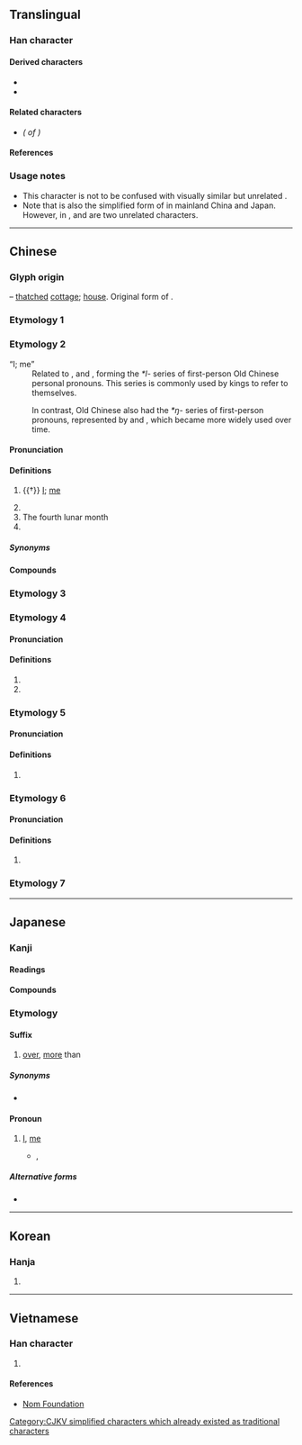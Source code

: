 {{also|佘|尒|餘|馀}}
{{character info/new}}
==Translingual==
{{ja-forms|余 余 余|余 余 [[馀]]|余 [[餘]] [[餘]]}}
{{stroke order|type=animate}}

===Han character===
{{Han char|rn=9|rad=人|as=05|sn=7|four=80904|canj=OMD|ids=⿱亼朩}}

====Derived characters====
* {{l|mul|[[俆]], [[凃]], [[唋]], [[𡝐]], [[徐]], [[悇]], [[捈]], [[涂]], [[途]], [[除]], [[梌]], [[狳]], [[㻌]], [[畭]], [[硢]], [[稌]], [[䋡]], [[䍱]], [[艅]], [[蜍]], [[賖]]([[赊]]), [[䞮]], [[䟻]], [[酴]], [[𫒟]], [[䩣]], [[餘]]([[馀]]), [[駼]]([[𬳿]]), [[鮽]], [[鵌]]}}
* {{l|mul|[[𫶨]], [[䣄]], [[敘]]/[[敍]]/[[叙]], [[斜]], [[雓]], [[䳜]]([[𫛬]]), [[庩]], [[荼]], [[筡]], [[𠎳]], [[𡌆]], [[峹]], [[悆]], [[𭴯]], [[𣥳]], [[畬]], [[𦛝]], [[𬡛]], [[嵞]], [[𬹡]]}}

====Related characters====
* {{l|mul|[[餘]]}} ''({{w|Traditional Chinese|Traditional form}} of {{lang|mul|余}})''

====References====
{{wikidata|Q54901683}}
{{Han ref|kx=0099.020|dkj=00515|dj=0208.090|hdz=10128.040|uh=4F59}}

===Usage notes===
* This character is not to be confused with visually similar but unrelated {{l|mul|佘}}.
* Note that {{lang|mul|余}} is also the simplified form of {{l|mul|餘}} in mainland China and Japan. However, in {{w|traditional Chinese}}, {{lang|mul|余}} and {{l|mul|餘}} are two unrelated characters.

----

==Chinese==

===Glyph origin===
{{Han etyl}}
{{liushu|p}} – [[thatched]] [[cottage]]; [[house]]. Original form of {{och-l|舍|house}}.

===Etymology 1===
{{zh-see|餘}}

===Etymology 2===
{{zh-forms}}
;“I; me”
:Related to {{och-l|予|I|id=1}}, {{och-l|台|I|id=4}} and {{och-l|朕|my; I}}, forming the ''*l-'' series of first-person Old Chinese personal pronouns. This series is commonly used by {{w|Shang Dynasty}} kings to refer to themselves.

:In contrast, Old Chinese also had the ''*ŋ-'' series of first-person pronouns, represented by {{och-l|我|I}} and {{och-l|吾|I}}, which became more widely used over time.

====Pronunciation====
{{zh-pron
|m=yú
|c=jyu4
|h=pfs=yì
|mn=xm,tw:û/qz:îr/zz,twv:î
|mn-t=e5
|w=3hhy
|mc=1
|oc=y
|ma=
|cat=pron,pn
}}

====Definitions====
{{zh-hanzi}}

# {{†}} [[I]]; [[me]]
#: {{zh-x|余 姑 翦滅 此 而 朝食。|'''I''' will eliminate them before having my morning meal.|CL|ref=Zuozhuan}}
#: {{zh-x|古 之 人 不 余 欺 也。|The ancient people did not deceive '''me'''.|CL|ref={{w2|zh|蘇軾}}, {{lang|zh|《石鐘山記》}}}}
# {{zh-alt-form|餘}}
# The fourth lunar month
# {{surname|lang=zh}}

=====Synonyms=====
{{zh-dial|我}}

====Compounds====
{{zh-der|余車|余月|余余|莫余毒也|伊余|伯余|余一人|余且|余丘|余兒|余吾|余小子|接余|比余|祝余|余家棚|新余|余家橋}}

===Etymology 3===
{{zh-see|佘|v}}

===Etymology 4===
====Pronunciation====
{{zh-pron
|m=tú
}}

====Definitions====
{{zh-hanzi}}

# {{zh-used in|接余}}
# {{zh-used in|檮余}}

===Etymology 5===
====Pronunciation====
{{zh-pron
|m=xú
}}

====Definitions====
{{zh-hanzi}}

# {{zh-only|余吾}}
===Etymology 6===
====Pronunciation====
{{zh-pron
|m=xié
|cat=pn
}}

====Definitions====
{{zh-hanzi}}

# {{zh-only|褒余}}
===Etymology 7===
{{zh-see|豫|v|big elephant}}

{{zh-cat|Intermediate}}

----

==Japanese==
{{ja-kanji forms|余|餘}}

===Kanji===
{{ja-kanji|grade=5|rs=人05|kyu=餘}}

====Readings====
{{ja-readings
|goon=よ
|kanon=よ
|kun=あま-る, あま-す, われ-, あま-り
}}

====Compounds====
{{col5|ja|余爽|余程|余意|余韻|余栄|余炎|余煙|余暇|余角|余割|余寒|余儀|余技|余興|余業|余薫|余慶|余計|余弦|余光|余香|余罪|余財|余事|余習|余臭|余所|余剰|余情|余色|余震|余人|余塵|余水吐|余水路|[[余世]], [[余生]]|余勢|余切|余接|余賊|余沢|余談|余地|余滴|余党|余得|余徳|余日|余熱|余念|余波|余輩|余白|余病|余風|余分|余憤|余聞|余弊|余芳|余命|余裕|余力|余類|余齢|余烈|余禄|余録|余喘|余殃|余瀝|余燼|余蘊}}

===Etymology===
{{ja-kanjitab|よ|yomi=o}}

====Suffix====
{{ja-pos|suffix|よ|kyu=餘}}

# [[over]], [[more]] than

=====Synonyms=====
* {{ja-r|以上|いじょう}}

====Pronoun====
{{ja-pos|pronoun|よ}}

# [[I]], [[me]] {{gloss|first-person pronoun}} {{attention|ja|needs usage notes}}
#* {{w2|ja|sc=Latn|石川啄木|Isikawa Takuboku}}, ''{{l|ja|sc=Latn||Romazi Nikki}}''
#*: {{quote|ja|sc=Latn|'''Yo''' wa Sai wo aisiteru; aisiteru kara koso kono Nikki wo yomase taku nai no da.|'''I''' love my Wife; it is precisely because I love her that I do not want her to read this Diary.}}

=====Alternative forms=====
* {{ja-l|予}}

----

==Korean==

===Hanja===
{{ko-hanja|hangeul=여|rv=yeo|mr=yŏ}}

# {{defn|lang=ko|sort=人05}}

----

==Vietnamese==

===Han character===
{{vi-hantu|[[dư]], [[dờ]]|rs=人05}}

# {{defn|lang=vi|sort=人05}}

====References====
* [http://nomfoundation.org/common/nom_details.php?codepoint=4f59 Nom Foundation]

[[Category:CJKV simplified characters which already existed as traditional characters]]